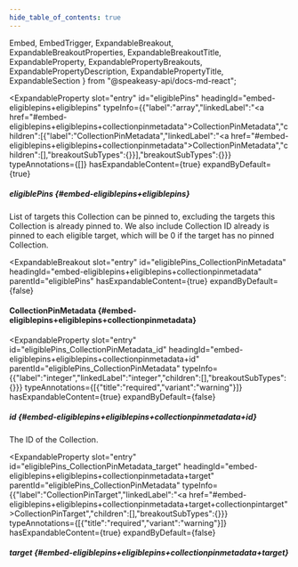 ```yaml
---
hide_table_of_contents: true
---
```

  Embed,
  EmbedTrigger,
  ExpandableBreakout,
  ExpandableBreakoutProperties,
  ExpandableBreakoutTitle,
  ExpandableProperty,
  ExpandablePropertyBreakouts,
  ExpandablePropertyDescription,
  ExpandablePropertyTitle,
  ExpandableSection
} from "@speakeasy-api/docs-md-react";

<ExpandableSection>

<ExpandableProperty
  slot="entry"
  id="eligiblePins"
  headingId="embed-eligiblepins+eligiblepins"
  typeInfo={{"label":"array","linkedLabel":"<a href=\"#embed-eligiblepins+eligiblepins+collectionpinmetadata\">CollectionPinMetadata</a>","children":[{"label":"CollectionPinMetadata","linkedLabel":"<a href=\"#embed-eligiblepins+eligiblepins+collectionpinmetadata\">CollectionPinMetadata</a>","children":[],"breakoutSubTypes":{}}],"breakoutSubTypes":{}}}
  typeAnnotations={[]}
  hasExpandableContent={true}
  expandByDefault={true}
>

<ExpandablePropertyTitle slot="title">

##### eligiblePins \{#embed-eligiblepins+eligiblepins\}

</ExpandablePropertyTitle>

<ExpandablePropertyDescription slot="description">

List of targets this Collection can be pinned to, excluding the targets this Collection is already pinned to. We also include Collection ID already is pinned to each eligible target, which will be 0 if the target has no pinned Collection.

</ExpandablePropertyDescription>

<ExpandablePropertyBreakouts slot="breakouts">

<ExpandableBreakout
  slot="entry"
  id="eligiblePins_CollectionPinMetadata"
  headingId="embed-eligiblepins+eligiblepins+collectionpinmetadata"
  parentId="eligiblePins"
  hasExpandableContent={true}
  expandByDefault={false}
>

<ExpandableBreakoutTitle slot="title">

#### CollectionPinMetadata \{#embed-eligiblepins+eligiblepins+collectionpinmetadata\}

</ExpandableBreakoutTitle>

<ExpandableBreakoutProperties slot="properties">

<ExpandableProperty
  slot="entry"
  id="eligiblePins_CollectionPinMetadata_id"
  headingId="embed-eligiblepins+eligiblepins+collectionpinmetadata+id"
  parentId="eligiblePins_CollectionPinMetadata"
  typeInfo={{"label":"integer","linkedLabel":"integer","children":[],"breakoutSubTypes":{}}}
  typeAnnotations={[{"title":"required","variant":"warning"}]}
  hasExpandableContent={true}
  expandByDefault={false}
>

<ExpandablePropertyTitle slot="title">

##### id \{#embed-eligiblepins+eligiblepins+collectionpinmetadata+id\}

</ExpandablePropertyTitle>

<ExpandablePropertyDescription slot="description">

The ID of the Collection.

</ExpandablePropertyDescription>

</ExpandableProperty>

<ExpandableProperty
  slot="entry"
  id="eligiblePins_CollectionPinMetadata_target"
  headingId="embed-eligiblepins+eligiblepins+collectionpinmetadata+target"
  parentId="eligiblePins_CollectionPinMetadata"
  typeInfo={{"label":"CollectionPinTarget","linkedLabel":"<a href=\"#embed-eligiblepins+eligiblepins+collectionpinmetadata+target+collectionpintarget\">CollectionPinTarget</a>","children":[],"breakoutSubTypes":{}}}
  typeAnnotations={[{"title":"required","variant":"warning"}]}
  hasExpandableContent={true}
  expandByDefault={false}
>

<ExpandablePropertyTitle slot="title">

##### target \{#embed-eligiblepins+eligiblepins+collectionpinmetadata+target\}

</ExpandablePropertyTitle>

<ExpandablePropertyBreakouts slot="breakouts">

<Embed slot="embed">

<EmbedTrigger slot="trigger" embedTitle="target" triggerText="View target details">

<Embedtarget />

</EmbedTrigger>

</Embed>

</ExpandablePropertyBreakouts>

</ExpandableProperty>

</ExpandableBreakoutProperties>

</ExpandableBreakout>

</ExpandablePropertyBreakouts>

</ExpandableProperty>

</ExpandableSection>